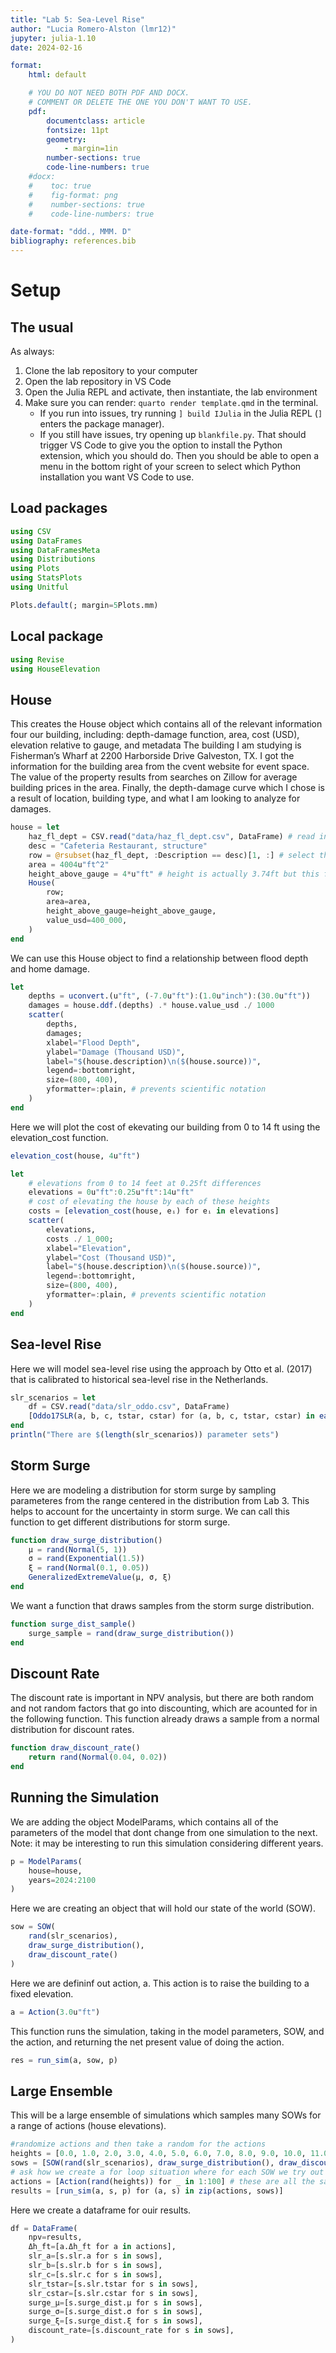 ```yaml
---
title: "Lab 5: Sea-Level Rise"
author: "Lucia Romero-Alston (lmr12)"
jupyter: julia-1.10
date: 2024-02-16

format: 
    html: default

    # YOU DO NOT NEED BOTH PDF AND DOCX.
    # COMMENT OR DELETE THE ONE YOU DON'T WANT TO USE.
    pdf:
        documentclass: article
        fontsize: 11pt
        geometry:
            - margin=1in  
        number-sections: true
        code-line-numbers: true
    #docx: 
    #    toc: true
    #    fig-format: png
    #    number-sections: true
    #    code-line-numbers: true

date-format: "ddd., MMM. D"
bibliography: references.bib
---
```


# Setup

## The usual

As always:

1. Clone the lab repository to your computer
1. Open the lab repository in VS Code
1. Open the Julia REPL and activate, then instantiate, the lab environment
1. Make sure you can render: `quarto render template.qmd` in the terminal.
    - If you run into issues, try running `] build IJulia` in the Julia REPL (`]` enters the package manager).
    - If you still have issues, try opening up `blankfile.py`. That should trigger VS Code to give you the option to install the Python extension, which you should do. Then you should be able to open a menu in the bottom right of your screen to select which Python installation you want VS Code to use.


## Load packages

```julia
using CSV
using DataFrames
using DataFramesMeta
using Distributions
using Plots
using StatsPlots
using Unitful

Plots.default(; margin=5Plots.mm)
```

## Local package

```julia
using Revise
using HouseElevation
```

## House

This creates the House object which contains all of the relevant information four our building, including: depth-damage function, area, cost (USD), elevation relative to gauge, and metadata
The building I am studying is Fisherman's Wharf at 2200 Harborside Drive Galveston, TX.
I got the information for the building area from the cvent website for event space. The value of the property results from searches on Zillow for average building prices in the area. Finally, the depth-damage curve which I chose is a result of location, building type, and what I am looking to analyze for damages. 
```julia
house = let
    haz_fl_dept = CSV.read("data/haz_fl_dept.csv", DataFrame) # read in the file
    desc = "Cafeteria Restaurant, structure"
    row = @rsubset(haz_fl_dept, :Description == desc)[1, :] # select the row I want
    area = 4004u"ft^2"
    height_above_gauge = 4*u"ft" # height is actually 3.74ft but this function only takes integer values so we will round to 4
    House(
        row;
        area=area,
        height_above_gauge=height_above_gauge,
        value_usd=400_000,
    )
end
```

We can use this House object to find a relationship between flood depth and home damage. 
```julia
let
    depths = uconvert.(u"ft", (-7.0u"ft"):(1.0u"inch"):(30.0u"ft"))
    damages = house.ddf.(depths) .* house.value_usd ./ 1000
    scatter(
        depths,
        damages;
        xlabel="Flood Depth",
        ylabel="Damage (Thousand USD)",
        label="$(house.description)\n($(house.source))",
        legend=:bottomright,
        size=(800, 400),
        yformatter=:plain, # prevents scientific notation
    )
end
```

Here we will plot the cost of ekevating our building from 0 to 14 ft using the elevation_cost function.
```julia
elevation_cost(house, 4u"ft")
```

```julia
let
    # elevations from 0 to 14 feet at 0.25ft differences
    elevations = 0u"ft":0.25u"ft":14u"ft" 
    # cost of elevating the house by each of these heights
    costs = [elevation_cost(house, eᵢ) for eᵢ in elevations]
    scatter(
        elevations,
        costs ./ 1_000;
        xlabel="Elevation",
        ylabel="Cost (Thousand USD)",
        label="$(house.description)\n($(house.source))",
        legend=:bottomright,
        size=(800, 400),
        yformatter=:plain, # prevents scientific notation
    )
end
```

## Sea-level Rise

Here we will model sea-level rise using the approach by Otto et al. (2017) that is calibrated to historical sea-level rise in the Netherlands.
```julia
slr_scenarios = let
    df = CSV.read("data/slr_oddo.csv", DataFrame)
    [Oddo17SLR(a, b, c, tstar, cstar) for (a, b, c, tstar, cstar) in eachrow(df)]
end
println("There are $(length(slr_scenarios)) parameter sets")
```

## Storm Surge

Here we are modeling a distribution for storm surge by sampling parameteres from the range centered in the distribution from Lab 3. This helps to account for the uncertainty in storm surge. We can call this function to get different distributions for storm surge.
```julia
function draw_surge_distribution()
    μ = rand(Normal(5, 1))
    σ = rand(Exponential(1.5))
    ξ = rand(Normal(0.1, 0.05))
    GeneralizedExtremeValue(μ, σ, ξ)
end
```

We want a function that draws samples from the storm surge distribution.
```julia
function surge_dist_sample()
    surge_sample = rand(draw_surge_distribution())
end
```

## Discount Rate

The discount rate is important in NPV analysis, but there are both random and not random factors that go into discounting, which are acounted for in the following function. This function already draws a sample from a normal distribution for discount rates.
```julia
function draw_discount_rate()
    return rand(Normal(0.04, 0.02))
end
```

## Running the Simulation

We are adding the object ModelParams, which contains all of the parameters of the model that dont change from one simulation to the next.
Note: it may be interesting to run this simulation considering different years.
```julia
p = ModelParams(
    house=house,
    years=2024:2100
)
```

Here we are creating an object that will hold our state of the world (SOW).
```julia
sow = SOW(
    rand(slr_scenarios),
    draw_surge_distribution(),
    draw_discount_rate()
)
```

Here we are defininf out action, a. This action is to raise the building to a fixed elevation.
```julia
a = Action(3.0u"ft")
```

This function runs the simulation, taking in the model parameters, SOW, and the action, and returning the net present value of doing the action.
```julia
res = run_sim(a, sow, p)
```

## Large Ensemble

This will be a large ensemble of simulations which samples many SOWs for a range of actions (house elevations). 
```julia
#randomize actions and then take a random for the actions
heights = [0.0, 1.0, 2.0, 3.0, 4.0, 5.0, 6.0, 7.0, 8.0, 9.0, 10.0, 11.0, 12.0, 13.0] .*u"ft"
sows = [SOW(rand(slr_scenarios), draw_surge_distribution(), draw_discount_rate()) for _ in 1:100] # for 10 SOWs
# ask how we create a for loop situation where for each SOW we try out multiple actions
actions = [Action(rand(heights)) for _ in 1:100] # these are all the same
results = [run_sim(a, s, p) for (a, s) in zip(actions, sows)]
```

Here we create a dataframe for ouir results.
```julia
df = DataFrame(
    npv=results,
    Δh_ft=[a.Δh_ft for a in actions],
    slr_a=[s.slr.a for s in sows],
    slr_b=[s.slr.b for s in sows],
    slr_c=[s.slr.c for s in sows],
    slr_tstar=[s.slr.tstar for s in sows],
    slr_cstar=[s.slr.cstar for s in sows],
    surge_μ=[s.surge_dist.μ for s in sows],
    surge_σ=[s.surge_dist.σ for s in sows],
    surge_ξ=[s.surge_dist.ξ for s in sows],
    discount_rate=[s.discount_rate for s in sows],
)
```
